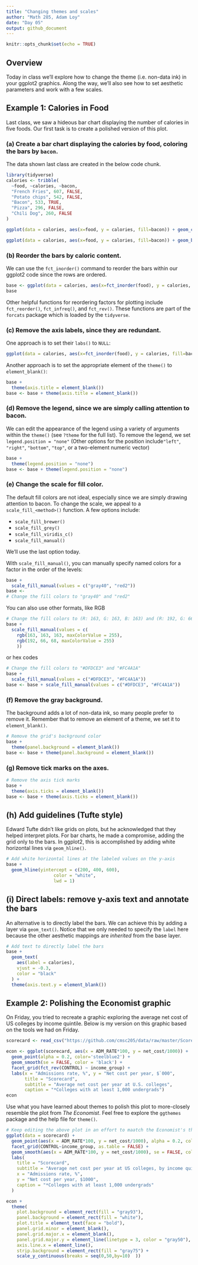 ```yaml
---
title: "Changing themes and scales"
author: "Math 285, Adam Loy"
date: "Day 05"
output: github_document
---
```


```r
knitr::opts_chunk$set(echo = TRUE)
```

## Overview

Today in class we'll explore how to change the theme (i.e. non-data ink) in your ggplot2 graphics. Along the way, we'll also see how to set aesthetic parameters and work with a few scales.


## Example 1: Calories in Food

Last class, we saw a hideous bar chart displaying the number of calories in five foods. Our first task is to create a polished version of this plot.


### (a) Create a bar chart displaying the calories by food, coloring the bars by `bacon`.

The data shown last class are created in the below code chunk.

```r
library(tidyverse)
calories <- tribble(
  ~food, ~calories, ~bacon,
  "French Fries", 607, FALSE,
  "Potato chips", 542, FALSE,
  "Bacon", 533, TRUE,
  "Pizza", 296, FALSE,
  "Chili Dog", 260, FALSE
)
```

```r
ggplot(data = calories, aes(x=food, y = calories, fill=bacon)) + geom_col() + labs(x= "Food Type", y = "Calories", title = "Callories by Food", subtitle = "Color Shows Whether Bacon or Not")

ggplot(data = calories, aes(x=food, y = calories, fill=bacon)) + geom_bar(stat = "identity") + labs(x= "Food Type", y = "Calories", title = "Callories by Food", subtitle = "Color Shows Whether Bacon or Not")
```

### (b) Reorder the bars by caloric content.

We can use the `fct_inorder()` command to reorder the bars within our ggplot2 code since the rows are ordered. 

```r
base <- ggplot(data = calories, aes(x=fct_inorder(food), y = calories, fill=bacon)) + geom_col() + labs(x= "Food Type", y = "Calories", title = "Calories by Food", subtitle = "Color Shows Whether Bacon or Not", caption = "Ordered by Calories")
base
```

Other helpful functions for reordering factors for plotting include `fct_reorder()`, `fct_infreq()`, and `fct_rev()`. These functions are part of the `forcats` package which is loaded by the `tidyverse`.


### (c) Remove the axis labels, since they are redundant.

One approach is to set their `labs()` to `NULL`:

```r
ggplot(data = calories, aes(x=fct_inorder(food), y = calories, fill=bacon)) + geom_col() + labs(NULL)
```

Another approach is to set the appropriate element of the `theme()` to `element_blank()`:

```r
base + 
  theme(axis.title = element_blank())
base <- base + theme(axis.title = element_blank())
```



### (d) Remove the legend, since we are simply calling attention to bacon.

We can edit the appearance of the legend using a variety of arguments within the `theme()` (see `?theme` for the full list). To remove the legend, we set `legend.position = "none"` (Other options for the  position include`"left"`, `"right"`, `"bottom"`, `"top"`, or a two-element numeric vector)

```r
base + 
  theme(legend.position = "none")
base <- base + theme(legend.position = "none")
```

### (e) Change the scale for fill color.

The default fill colors are not ideal, especially since we are simply drawing attention to bacon. To change the scale, we appeal to a `scale_fill_<method>()` function. A few options include:

- `scale_fill_brewer()`
- `scale_fill_grey()`
- `scale_fill_viridis_c()`
- `scale_fill_manual()`

We'll use the last option today. 

With `scale_fill_manual()`, you can manually specify named colors for a factor in the order of the levels:

```r
base + 
  scale_fill_manual(values = c("gray40", "red2"))
base <- 
# Change the fill colors to "gray40" and "red2"
```

You can also use other formats, like RGB

```r
# Change the fill colors to (R: 163, G: 163, B: 163) and (R: 192, G: 66, B: 68)
base + 
  scale_fill_manual(values = c(
    rgb(163, 163, 163, maxColorValue = 255), 
    rgb(192, 66, 68, maxColorValue = 255)
    ))
```

or hex codes

```r
# Change the fill colors to "#DFDCE3" and "#FC4A1A"
base + 
  scale_fill_manual(values = c("#DFDCE3", "#FC4A1A"))
base <- base + scale_fill_manual(values = c("#DFDCE3", "#FC4A1A"))
```

### (f) Remove the gray background.

The background adds a lot of non-data ink, so many people prefer to remove it. Remember that to remove an element of a theme, we set it to `element_blank()`.

```r
# Remove the grid's background color
base + 
  theme(panel.background = element_blank())
base <- base + theme(panel.background = element_blank())
```

### (g) Remove tick marks on the axes.


```r
# Remove the axis tick marks
base + 
  theme(axis.ticks = element_blank())
base <- base + theme(axis.ticks = element_blank())
```


## (h) Add guidelines (Tufte style)

Edward Tufte didn't like grids on plots, but he acknowledged that they helped interpret plots. For bar charts, he made a compromise, adding the grid only to the bars. In ggplot2, this is accomplished by adding white horizontal lines via `geom_hline()`.

```r
# Add white horizontal lines at the labeled values on the y-axis
base + 
  geom_hline(yintercept = c(200, 400, 600), 
                  color = "white", 
                  lwd = 1)
```

## (i) Direct labels: remove y-axis text and annotate the bars

An alternative is to directly label the bars. We can achieve this by adding a layer via `geom_text()`. Notice that we only needed to specify the `label` here because the other aesthetic mappings are _inherited_ from the base layer.

```r
# Add text to directly label the bars
base + 
  geom_text(
    aes(label = calories),
    vjust = -0.3,
    color = "black"
  ) +
  theme(axis.text.y = element_blank()) 
```



## Example 2: Polishing the Economist graphic

On Friday, you tried to recreate a graphic exploring the average net cost of US colleges by income quintile. Below is my version on this graphic based on the tools we had on Friday. 

```r
scorecard <- read_csv("https://github.com/cmsc205/data/raw/master/ScorecardSmallNarrow.csv")

econ <- ggplot(scorecard, aes(x = ADM_RATE*100, y = net_cost/1000)) +
  geom_point(alpha = 0.2, color='steelblue2') +
  geom_smooth(se = FALSE, color = 'black') +
  facet_grid(fct_rev(CONTROL) ~ income_group) +
  labs(x = "Admissions rate, %", y = "Net cost per year, $`000",
       title = "Scorecard",
       subtitle = "Average net cost per year at U.S. colleges",
       caption = "*Colleges with at least 1,000 undergrads")
econ

```


Use what you have learned about themes to polish this plot to more-closely resemble the plot from *The Economist*. Feel free to explore the `ggthemes` package and the help file for `theme()`.

```r
# Keep editing the above plot in an effort to maatch the Economist's theme
ggplot(data = scorecard) +
  geom_point(aes(x = ADM_RATE*100, y = net_cost/1000), alpha = 0.2, color='deepskyblue3') +
  facet_grid(CONTROL~income_group, as.table = FALSE) +
  geom_smooth(aes(x = ADM_RATE*100, y = net_cost/1000), se = FALSE, color = 'black') +
  labs(
    title = "Scorecard",
    subtitle = "Average net cost per year at US colleges, by income quintile",
    x = "Admissions rate, %",
    y = "Net cost per year, $1000",
    caption = "*Colleges with at least 1,000 undergrads"
  )
```
```r
econ +
  theme(
    plot.background = element_rect(fill = "gray93"),
    panel.background = element_rect(fill = "white"),
    plot.title = element_text(face = "bold"),
    panel.grid.minor = element_blank(),
    panel.grid.major.x = element_blank(),
    panel.grid.major.y = element_line(linetype = 3, color = "gray50"),
    axis.line.x = element_line(),
    strip.background = element_rect(fill = "gray75") +
    scale_y_continuous(breaks = seq(0,50,by=10)  ))
```

